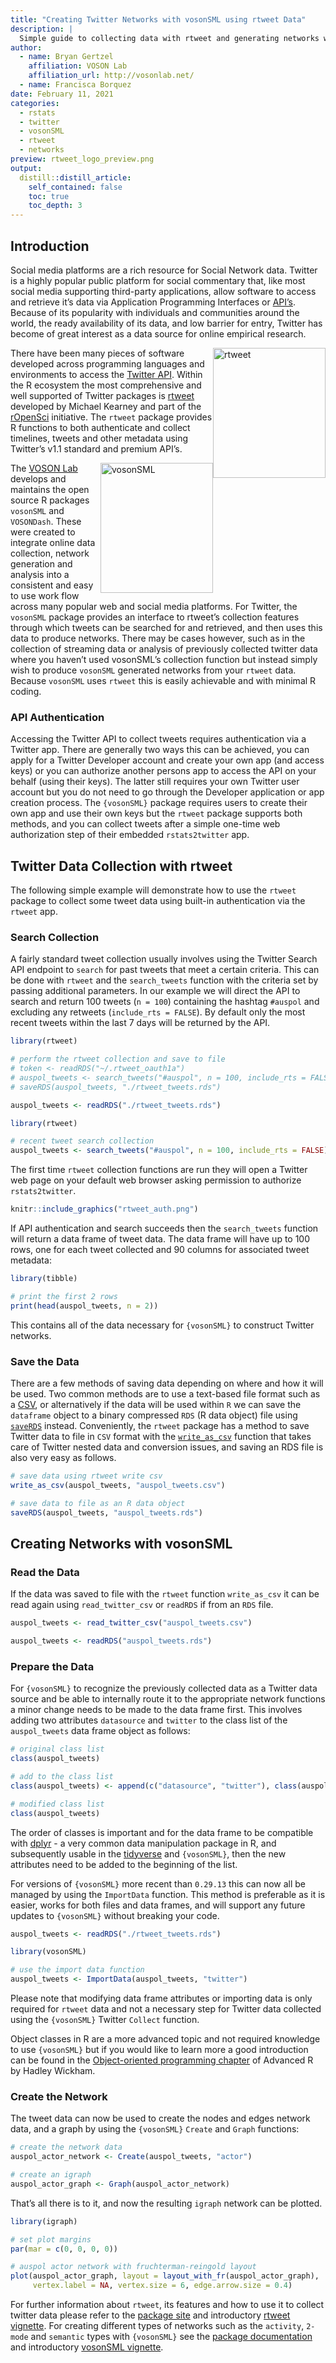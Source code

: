 ```yaml
---
title: "Creating Twitter Networks with vosonSML using rtweet Data"
description: |
  Simple guide to collecting data with rtweet and generating networks with vosonSML.
author:
  - name: Bryan Gertzel
    affiliation: VOSON Lab
    affiliation_url: http://vosonlab.net/
  - name: Francisca Borquez
date: February 11, 2021
categories:
  - rstats
  - twitter  
  - vosonSML
  - rtweet
  - networks
preview: rtweet_logo_preview.png
output:
  distill::distill_article:
    self_contained: false
    toc: true
    toc_depth: 3
---
```


## Introduction

Social media platforms are a rich resource for Social Network data. Twitter is a highly popular public platform for social commentary that, like most social media supporting third-party applications, allow software to access and retrieve it's data via Application Programming Interfaces or [API's](https://en.wikipedia.org/wiki/API). Because of its popularity with individuals and communities around the world, the ready availability of its data, and low barrier for entry, Twitter has become of great interest as a data source for online empirical research.

![rtweet](rtweet_logo.png){ style='float:right;width:180px !important;height:208px !important;' }There have been many pieces of software developed across programming languages and environments to access the [Twitter API](https://developer.twitter.com/en/products/twitter-api). Within the R ecosystem the most comprehensive and well supported of Twitter packages is [rtweet](https://cran.r-project.org/web/packages/rtweet) developed by Michael Kearney and part of the [rOpenSci](https://ropensci.org/) initiative. The `rtweet` package provides R functions to both authenticate and collect timelines, tweets and other metadata using Twitter's v1.1 standard and premium API's.

![vosonSML](vsml_logo.png){ style='float:right;width:180px !important;height:208px !important;' }The [VOSON Lab](http://vosonlab.net) develops and maintains the open source R packages `vosonSML` and `VOSONDash`. These were created to integrate online data collection, network generation and analysis into a consistent and easy to use work flow across many popular web and social media platforms. For Twitter, the `vosonSML` package provides an interface to rtweet's collection features through which tweets can be searched for and retrieved, and then uses this data to produce networks. There may be cases however, such as in the collection of streaming data or analysis of previously collected twitter data where you haven't used vosonSML's collection function but instead simply wish to produce `vosonSML` generated networks from your `rtweet` data. Because `vosonSML` uses `rtweet` this is easily achievable and with minimal R coding.

### API Authentication
Accessing the Twitter API to collect tweets requires authentication via a Twitter app. There are generally two ways this can be achieved, you can apply for a Twitter Developer account and create your own app (and access keys) or you can authorize another persons app to access the API on your behalf (using their keys). The latter still requires your own Twitter user account but you do not need to go through the Developer application or app creation process. The `{vosonSML}` package requires users to create their own app and use their own keys but the `rtweet` package supports both methods, and you can collect tweets after a simple one-time web authorization step of their embedded `rstats2twitter` app.

## Twitter Data Collection with rtweet

The following simple example will demonstrate how to use the `rtweet` package to collect some tweet data using built-in authentication via the `rtweet` app.

### Search Collection

A fairly standard tweet collection usually involves using the Twitter Search API endpoint to `search` for past tweets that meet a certain criteria. This can be done with `rtweet` and the `search_tweets` function with the criteria set by passing additional parameters. In our example we will direct the API to search and return 100 tweets (`n = 100`) containing the hashtag `#auspol` and excluding any retweets (`include_rts = FALSE`). By default only the most recent tweets within the last 7 days will be returned by the API.

```r
library(rtweet)

# perform the rtweet collection and save to file
# token <- readRDS("~/.rtweet_oauth1a")
# auspol_tweets <- search_tweets("#auspol", n = 100, include_rts = FALSE, token = token)
# saveRDS(auspol_tweets, "./rtweet_tweets.rds")

auspol_tweets <- readRDS("./rtweet_tweets.rds")
```
```r
library(rtweet)

# recent tweet search collection
auspol_tweets <- search_tweets("#auspol", n = 100, include_rts = FALSE)
```
The first time `rtweet` collection functions are run they will open a Twitter web page on your default web browser asking permission to authorize `rstats2twitter`.

```r
knitr::include_graphics("rtweet_auth.png")
```

If API authentication and search succeeds then the `search_tweets` function will return a data frame of tweet data. The data frame will have up to 100 rows, one for each tweet collected and 90 columns for associated tweet metadata:

```r
library(tibble)

# print the first 2 rows
print(head(auspol_tweets, n = 2))
```
This contains all of the data necessary for `{vosonSML}` to construct Twitter networks.

### Save the Data

There are a few methods of saving data depending on where and how it will be used. Two common methods are to use a text-based file format such as a [CSV](https://en.wikipedia.org/wiki/Comma-separated_values), or alternatively if the data will be used within `R` we can save the `dataframe` object to a binary compressed `RDS` (R data object) file using [`saveRDS`](https://stat.ethz.ch/R-manual/R-devel/library/base/html/readRDS.html) instead. Conveniently, the `rtweet` package has a method to save Twitter data to file in `CSV` format with the [`write_as_csv`](https://docs.ropensci.org/rtweet/reference/write_as_csv.html) function that takes care of Twitter nested data and conversion issues, and saving an RDS file is also very easy as follows.

```r
# save data using rtweet write csv
write_as_csv(auspol_tweets, "auspol_tweets.csv")

# save data to file as an R data object
saveRDS(auspol_tweets, "auspol_tweets.rds")
```

## Creating Networks with vosonSML

### Read the Data

If the data was saved to file with the `rtweet` function `write_as_csv` it can be read again using `read_twitter_csv` or `readRDS` if from an `RDS` file.

```r
auspol_tweets <- read_twitter_csv("auspol_tweets.csv")

auspol_tweets <- readRDS("auspol_tweets.rds")
```

### Prepare the Data

For `{vosonSML}` to recognize the previously collected data as a Twitter data source and be able to internally route it to the appropriate network functions a minor change needs to be made to the data frame first. This involves adding two attributes `datasource` and `twitter` to the class list of the `auspol_tweets` data frame object as follows:

```r
# original class list
class(auspol_tweets)

# add to the class list
class(auspol_tweets) <- append(c("datasource", "twitter"), class(auspol_tweets))

# modified class list
class(auspol_tweets)
```

The order of classes is important and for the data frame to be compatible with [dplyr](https://dplyr.tidyverse.org/) - a very common data manipulation package in R, and subsequently usable in the [tidyverse](https://www.tidyverse.org/) and `{vosonSML}`, then the new attributes need to be added to the beginning of the list.

For versions of `{vosonSML}` more recent than `0.29.13` this can now all be managed by using the `ImportData` function. This method is preferable as it is easier, works for both files and data frames, and will support any future updates to `{vosonSML}` without breaking your code.

```r
auspol_tweets <- readRDS("./rtweet_tweets.rds")
```
```r
library(vosonSML)

# use the import data function
auspol_tweets <- ImportData(auspol_tweets, "twitter")
```

Please note that modifying data frame attributes or importing data is only required for `rtweet` data and not a necessary step for Twitter data collected using the `{vosonSML}` Twitter `Collect` function. 

Object classes in R are a more advanced topic and not required knowledge to use `{vosonSML}` but if you would like to learn more a good introduction can be found in the [Object-oriented programming chapter](https://adv-r.hadley.nz/oo.html) of Advanced R by Hadley Wickham.

### Create the Network

The tweet data can now be used to create the nodes and edges network data, and a graph by using the `{vosonSML}` `Create` and `Graph` functions:

```r
# create the network data
auspol_actor_network <- Create(auspol_tweets, "actor")
```

```r
# create an igraph
auspol_actor_graph <- Graph(auspol_actor_network)
```

That's all there is to it, and now the resulting `igraph` network can be plotted.

```r
library(igraph)

# set plot margins
par(mar = c(0, 0, 0, 0))

# auspol actor network with fruchterman-reingold layout
plot(auspol_actor_graph, layout = layout_with_fr(auspol_actor_graph),
     vertex.label = NA, vertex.size = 6, edge.arrow.size = 0.4)
```

For further information about `rtweet`, its features and how to use it to collect twitter data please refer to the [package site](https://github.com/ropensci/rtweet) and introductory [rtweet vignette](https://cran.r-project.org/web/packages/rtweet/vignettes/intro.html). For creating different types of networks such as the `activity`, `2-mode` and `semantic` types with `{vosonSML}` see the [package documentation](https://vosonlab.github.io/vosonSML) and introductory [vosonSML vignette](https://cran.r-project.org/web/packages/vosonSML/vignettes/Intro-to-vosonSML.html). 
